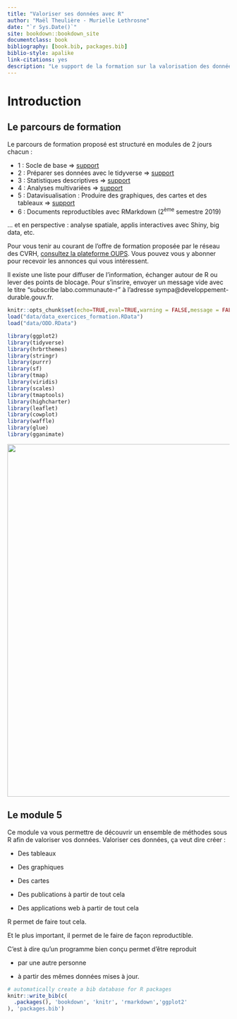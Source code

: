 ```yaml
--- 
title: "Valoriser ses données avec R"
author: "Maël Theulière - Murielle Lethrosne"
date: "`r Sys.Date()`"
site: bookdown::bookdown_site
documentclass: book
bibliography: [book.bib, packages.bib]
biblio-style: apalike
link-citations: yes
description: "Le support de la formation sur la valorisation des données sous R"
---
```


# Introduction

## Le parcours de formation

Le parcours de formation proposé est structuré en modules de 2 jours chacun :

- 1 : Socle de base $\Rightarrow$ [support](https://rawgit.com/MTES-MCT/parcours-r/master/Supports_formations/m1_socle/_book/index.html)
- 2 : Préparer ses données avec le tidyverse $\Rightarrow$ [support](https://rawgit.com/MTES-MCT/parcours-r/master/Supports_formations/m2_preparation_donnees/_book/index.html)
- 3 : Statistiques descriptives $\Rightarrow$ [support](https://rawgit.com/MTES-MCT/parcours-r/master/Supports_formations/m3_stats_desc/_book/index.html)
- 4 : Analyses multivariées $\Rightarrow$ [support](https://rawgit.com/MTES-MCT/parcours-r/master/Supports_formations/m4_analyse_donnees/_book/index.html)
- 5 : Datavisualisation : Produire des graphiques, des cartes et des tableaux $\Rightarrow$ [support](https://rawgit.com/MTES-MCT/parcours-r/master/Supports_formations/m5_valorisation_des_donnees/_book/index.html)
- 6 : Documents reproductibles avec RMarkdown (2^ème^ semestre 2019)

... et en perspective : analyse spatiale, applis interactives avec Shiny, big data, etc.

Pour vous tenir au courant de l'offre de formation proposée par le réseau des CVRH, [consultez la plateforme OUPS](http://oups-cmvrh.e2.rie.gouv.fr/). Vous pouvez vous y abonner pour recevoir les annonces qui vous intéressent.

Il existe une liste pour diffuser de l'information, échanger autour de R ou lever des points de blocage. Pour s'insrire, envoyer un message vide avec le titre "subscribe labo.communaute-r" à l'adresse sympa@developpement-durable.gouv.fr.

```r
knitr::opts_chunk$set(echo=TRUE,eval=TRUE,warning = FALSE,message = FALSE)
load("data/data_exercices_formation.RData")
load("data/ODD.RData")

library(ggplot2)
library(tidyverse)
library(hrbrthemes)
library(stringr)
library(purrr)
library(sf)
library(tmap)
library(viridis)
library(scales)
library(tmaptools)
library(highcharter)
library(leaflet)
library(cowplot)
library(waffle)
library(glue)
library(gganimate)
```



![](pic/data-visualization-660x330.jpg){#id .class width=800}

## Le module 5

Ce module va vous permettre de découvrir un ensemble de méthodes sous R afin de valoriser vos données. 
Valoriser ces données, ça veut dire créer : 

- Des tableaux

- Des graphiques

- Des cartes

- Des publications à partir de tout cela

- Des applications web à partir de tout cela


R permet de faire tout cela.

Et le plus important, il permet de le faire de façon reproductible.

C'est à dire qu'un programme bien conçu permet d'être reproduit 

- par une autre personne 

- à partir des mêmes données mises à jour.


```r
# automatically create a bib database for R packages
knitr::write_bib(c(
  .packages(), 'bookdown', 'knitr', 'rmarkdown','ggplot2'
), 'packages.bib')
```

